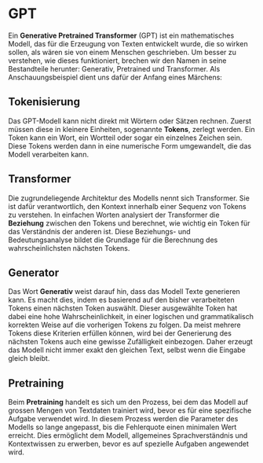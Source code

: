 

# GPT
Ein **Generative Pretrained Transformer** (GPT) ist ein mathematisches Modell, das für die Erzeugung von Texten entwickelt wurde, die so wirken sollen, als wären sie von einem Menschen geschrieben. Um besser zu verstehen, wie dieses funktioniert, brechen wir den Namen in seine Bestandteile herunter: Generativ, Pretrained und Transformer. Als Anschauungsbeispiel dient uns dafür der Anfang eines Märchens:


## Tokenisierung
Das GPT-Modell kann nicht direkt mit Wörtern oder Sätzen rechnen. Zuerst müssen diese in kleinere Einheiten, sogenannte **Tokens**, zerlegt werden. Ein Token kann ein Wort, ein Wortteil oder sogar ein einzelnes Zeichen sein. Diese Tokens werden dann in eine numerische Form umgewandelt, die das Modell verarbeiten kann.


## Transformer
Die zugrundeliegende Architektur des Modells nennt sich Transformer. Sie ist dafür verantwortlich, den Kontext innerhalb einer Sequenz von Tokens zu verstehen. In einfachen Worten analysiert der Transformer die **Beziehung** zwischen den Tokens und berechnet, wie wichtig ein Token für das Verständnis der anderen ist. Diese Beziehungs- und Bedeutungsanalyse bildet die Grundlage für die Berechnung des wahrscheinlichsten nächsten Tokens.


## Generator
Das Wort **Generativ** weist darauf hin, dass das Modell Texte generieren kann. Es macht dies, indem es basierend auf den bisher verarbeiteten Tokens einen nächsten Token auswählt. Dieser ausgewählte Token hat dabei eine hohe Wahrscheinlichkeit, in einer logischen und grammatikalisch korrekten Weise auf die vorherigen Tokens zu folgen. Da meist mehrere Tokens diese Kriterien erfüllen können, wird bei der Generierung des nächsten Tokens auch eine gewisse Zufälligkeit einbezogen. Daher erzeugt das Modell nicht immer exakt den gleichen Text, selbst wenn die Eingabe gleich bleibt.


## Pretraining
Beim **Pretraining** handelt es sich um den Prozess, bei dem das Modell auf grossen Mengen von Textdaten trainiert wird, bevor es für eine spezifische Aufgabe verwendet wird. In diesem Prozess werden die Parameter des Modells so lange angepasst, bis die Fehlerquote einen minimalen Wert erreicht. Dies ermöglicht dem Modell, allgemeines Sprachverständnis und Kontextwissen zu erwerben, bevor es auf spezielle Aufgaben angewendet wird.

